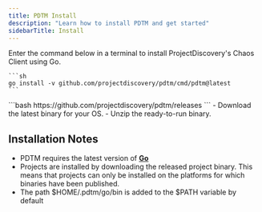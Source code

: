 ```yaml
---
title: PDTM Install
description: "Learn how to install PDTM and get started"
sidebarTitle: Install
---
```



<Tabs>
  <Tab title="Go">
    <Note> Enter the command below in a terminal to install ProjectDiscovery's Chaos Client using Go. </Note>

    ```sh
    go install -v github.com/projectdiscovery/pdtm/cmd/pdtm@latest
    ```
  </Tab>
    <Tab title="Binary">
    ```bash
    https://github.com/projectdiscovery/pdtm/releases
    ```
    <Tip>
    - Download the latest binary for your OS.
    - Unzip the ready-to-run binary.
    </Tip>
  </Tab>  
</Tabs>

## Installation Notes
  - PDTM requires the latest version of [**Go**](https://go.dev/doc/install)
  - Projects are installed by downloading the released project binary. This means that projects can only be installed on the platforms for which binaries have been published.
  - The path \$HOME/.pdtm/go/bin is added to the \$PATH variable by default
